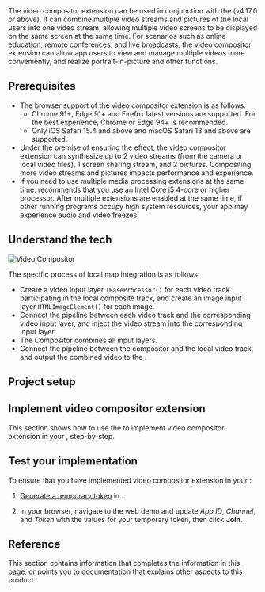

<PlatformWrapper platform="web">
The video compositor extension can be used in conjunction with the <Vg k="VSDK" /> (v4.17.0 or above). It can combine multiple video streams and pictures of the local users into one video stream, allowing multiple video screens to be displayed on the same screen at the same time. For scenarios such as online education, remote conferences, and live broadcasts, the video compositor extension can allow app users to view and manage multiple videos more conveniently, and realize portrait-in-picture and other functions.

## Prerequisites

- The browser support of the video compositor extension is as follows:
    - Chrome 91+, Edge 91+ and Firefox latest versions are supported. For the best experience, Chrome or Edge 94+ is recommended.
    - Only iOS Safari 15.4 and above and macOS Safari 13 and above are supported.
- Under the premise of ensuring the effect, the video compositor extension can synthesize up to 2 video streams (from the camera or local video files), 1 screen sharing stream, and 2 pictures. Compositing more video streams and pictures impacts performance and experience.
- If you need to use multiple media processing extensions at the same time, <Vg k="COMPANY" /> recommends that you use an Intel Core i5 4-core or higher processor. After multiple extensions are enabled at the same time, if other running programs occupy high system resources, your app may experience audio and video freezes.

## Understand the tech

![Video Compositor](/images/video-calling/video-compositor.png)

The specific process of local map integration is as follows:

- Create a video input layer `IBaseProcessor()` for each video track participating in the local composite track, and create an image input layer `HTMLImageElement()` for each image.
- Connect the pipeline between each video track and the corresponding video input layer, and inject the video stream into the corresponding input layer.
- The Compositor combines all input layers.
- Connect the pipeline between the compositor and the local video track, and output the combined video to the <Vg k="VSDK" />.

## Project setup

<ProjectSetup />

## Implement video compositor extension

This section shows how to use the <Vpd k="SDK" /> to implement video compositor extension in your <Vpl k="CLIENT" />, step-by-step.

<ProjectImplement/>

## Test your <Vg k="CP"/> implementation

To ensure that you have implemented video compositor extension in your <Vpl k="CLIENT" />:

1.  [Generate a temporary token](../reference/manage-agora-account#generate-a-temporary-token) in <Vg k="CONSOLE" /> .

2. In your browser, navigate to the <Link target="_blank" to="{{Global.DEMO_BASIC_VIDEO_CALL_URL}}"><Vg k="COMPANY" /> web demo</Link> and update _App ID_, _Channel_, and _Token_ with the values for your temporary token, then click **Join**.

<ProjectTest/>

## Reference

This section contains information that completes the information in this page, or points you to documentation that explains other aspects to this
product.

<Reference/>
</PlatformWrapper>
